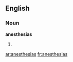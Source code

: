 ==English==

===Noun===
'''anesthesias'''

# {{plural of|[[anesthesia]]}}

[[ar:anesthesias]]
[[fr:anesthesias]]
